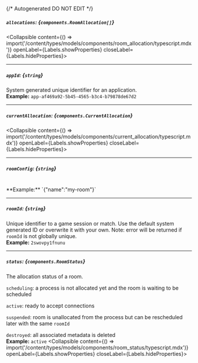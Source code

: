 {/* Autogenerated DO NOT EDIT  */}

##### `allocations`: *{`components.RoomAllocation[]`}*
<Collapsible content={() => import('/content/types/models/components/room_allocation/typescript.mdx')} openLabel={Labels.showProperties} closeLabel={Labels.hideProperties}>
</Collapsible>

---
##### `appId`: *{`string`}*
System generated unique identifier for an application.
<br/>
**Example:** `app-af469a92-5b45-4565-b3c4-b79878de67d2`

---
##### `currentAllocation`: *{`components.CurrentAllocation`}*
<Collapsible content={() => import('/content/types/models/components/current_allocation/typescript.mdx')} openLabel={Labels.showProperties} closeLabel={Labels.hideProperties}>
</Collapsible>

---
##### `roomConfig`: *{`string`}*
<br/>
**Example:** `{"name":"my-room"}`

---
##### `roomId`: *{`string`}*
Unique identifier to a game session or match. Use the default system generated ID or overwrite it with your own.
Note: error will be returned if `roomId` is not globally unique.
<br/>
**Example:** `2swovpy1fnunu`

---
##### `status`: *{`components.RoomStatus`}*
The allocation status of a room.

`scheduling`: a process is not allocated yet and the room is waiting to be scheduled

`active`: ready to accept connections

`suspended`: room is unallocated from the process but can be rescheduled later with the same `roomId`

`destroyed`: all associated metadata is deleted
<br/>
**Example:** `active`
<Collapsible content={() => import('/content/types/models/components/room_status/typescript.mdx')} openLabel={Labels.showProperties} closeLabel={Labels.hideProperties}>
</Collapsible>


